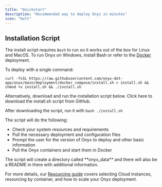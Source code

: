 ```yaml
---
title: "Quickstart"
description: "Recommended way to deploy Onyx in minutes"
icon: "bolt"
---
```



## Installation Script

The install script requires `Bash` to run so it works out of the box for Linux and MacOS. To run Onyx on Windows,
install Bash or refer to the [Docker](/deployment/local/docker) deployment.

To deploy with a single command:

```
curl -fsSL https://raw.githubusercontent.com/onyx-dot-app/onyx/main/deployment/docker_compose/install.sh > install.sh && chmod +x install.sh && ./install.sh
```

Alternatively, download and run the installation script below.
<Card title="Download Install Script" icon="download" href="https://raw.githubusercontent.com/onyx-dot-app/onyx/main/deployment/docker_compose/install.sh">
  Click here to download the install.sh script from GitHub.
</Card>

After downloading the script, run it with `bash ./install.sh`

The script will do the following:
- Check your system resources and requirements
- Pull the necessary deployment and configuration files
- Prompt the user for the version of Onyx to deploy and other basic information
- Pull the Onyx containers and start them in Docker

<Info>
  The script will create a directory called **onyx_data** and there will also be a README in there with additional
  information.
</Info>

<ResourcingOverview />

For more details, our [Resourcing guide](/deployment/getting_started/resourcing) covers selecting Cloud instances,
resourcing by container, and how to scale your Onyx deployment.

<DeploymentNextSteps />
